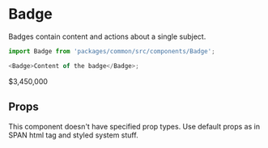 


<Meta title="Themes|RealEstate/Components/Badge" component={Badge} />

# Badge

Badges contain content and actions about a single subject.

```js
import Badge from 'packages/common/src/components/Badge';

<Badge>Content of the badge</Badge>;
```

<Preview>
  <Story name="Default">
    <Theme>
      <Badge>
        <Icon icon={TagAlt} />
        $3,450,000
      </Badge>
    </Theme>
  </Story>
</Preview>

## Props

This component doesn't have specified prop types. Use default props as in SPAN html tag and styled system stuff.
